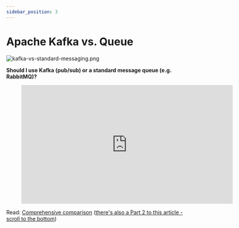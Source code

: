 ```yaml
---
sidebar_position: 3
---
```


# Apache Kafka vs. Queue

<div style={{textAlign: 'center'}}>

![kafka-vs-standard-messaging.png](./assets/kafka-vs-standard-messaging.png)

</div>

<div style={{textAlign: 'center'}}>

**Should I use Kafka (pub/sub) or a standard message queue (e.g. RabbitMQ)?**

<figure class="video-container">
    <iframe width="560" height="315" src="https://www.youtube.com/embed/lwMjjTT1Q-Q" title="YouTube video player" frameborder="0" allow="accelerometer; autoplay; clipboard-write; encrypted-media; gyroscope; picture-in-picture" allowfullscreen="allowfullscreen"></iframe>
</figure>

</div>

Read: [Comprehensive comparison](https://betterprogramming.pub/rabbitmq-vs-kafka-1ef22a041793) ([there's also a Part 2 to this article - scroll to the bottom](https://betterprogramming.pub/rabbitmq-vs-kafka-1ef22a041793))

